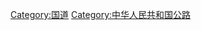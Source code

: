 {{Commonscat|National highways in China}}

[[Category:国道|Category:国道]]
[[Category:中华人民共和国公路|Category:中华人民共和国公路]]